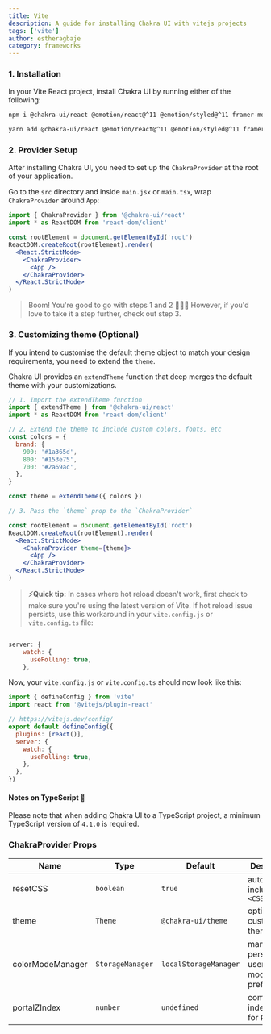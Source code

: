 ```yaml
---
title: Vite
description: A guide for installing Chakra UI with vitejs projects
tags: ['vite']
author: estheragbaje
category: frameworks
---
```


### 1. Installation

In your Vite React project, install Chakra UI by running either of the
following:

```bash
npm i @chakra-ui/react @emotion/react@^11 @emotion/styled@^11 framer-motion@^6
```

```bash
yarn add @chakra-ui/react @emotion/react@^11 @emotion/styled@^11 framer-motion@^6
```

### 2. Provider Setup

After installing Chakra UI, you need to set up the `ChakraProvider` at the root
of your application.

Go to the `src` directory and inside `main.jsx` or `main.tsx`, wrap
`ChakraProvider` around `App`:

```jsx live=false
import { ChakraProvider } from '@chakra-ui/react'
import * as ReactDOM from 'react-dom/client'

const rootElement = document.getElementById('root')
ReactDOM.createRoot(rootElement).render(
  <React.StrictMode>
    <ChakraProvider>
      <App />
    </ChakraProvider>
  </React.StrictMode>
)
```

> Boom! You're good to go with steps 1 and 2 🚀🚀🚀 However, if you'd love to
> take it a step further, check out step 3.

### 3. Customizing theme (Optional)

If you intend to customise the default theme object to match your design
requirements, you need to extend the `theme`.

Chakra UI provides an `extendTheme` function that deep merges the default theme
with your customizations.

```jsx live=false
// 1. Import the extendTheme function
import { extendTheme } from '@chakra-ui/react'
import * as ReactDOM from 'react-dom/client'

// 2. Extend the theme to include custom colors, fonts, etc
const colors = {
  brand: {
    900: '#1a365d',
    800: '#153e75',
    700: '#2a69ac',
  },
}

const theme = extendTheme({ colors })

// 3. Pass the `theme` prop to the `ChakraProvider`

const rootElement = document.getElementById('root')
ReactDOM.createRoot(rootElement).render(
  <React.StrictMode>
    <ChakraProvider theme={theme}>
      <App />
    </ChakraProvider>
  </React.StrictMode>
)
```

> **⚡Quick tip:** In cases where hot reload doesn't work, first check to make
> sure you're using the latest version of Vite. If hot reload issue persists,
> use this workaround in your `vite.config.js` or `vite.config.ts` file:

```jsx live=false

server: {
    watch: {
      usePolling: true,
    },

```

Now, your `vite.config.js` or `vite.config.ts` should now look like this:

```jsx live=false
import { defineConfig } from 'vite'
import react from '@vitejs/plugin-react'

// https://vitejs.dev/config/
export default defineConfig({
  plugins: [react()],
  server: {
    watch: {
      usePolling: true,
    },
  },
})
```

#### Notes on TypeScript 🚨

Please note that when adding Chakra UI to a TypeScript project, a minimum
TypeScript version of `4.1.0` is required.

### ChakraProvider Props

| Name             | Type             | Default               | Description                                         |
| ---------------- | ---------------- | --------------------- | --------------------------------------------------- |
| resetCSS         | `boolean`        | `true`                | automatically includes `<CSSReset />`               |
| theme            | `Theme`          | `@chakra-ui/theme`    | optional custom theme                               |
| colorModeManager | `StorageManager` | `localStorageManager` | manager to persist a users color mode preference in |
| portalZIndex     | `number`         | `undefined`           | common z-index to use for `Portal`                  |
